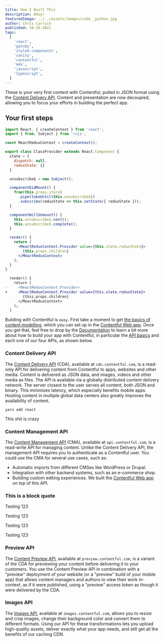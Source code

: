 ```yaml
---
title: How I Built This
description: Ahoy!
featuredImage: ../../assets/images/code__python.jpg
author: Chris Carrick
published: 10-26-2021
tags:
  [
    'react',
    'gatsby',
    'styled-components',
    'sanity',
    'contentful',
    'mdx',
    'javascript',
    'typescript',
  ]
---
```


These is your very first content with Contentful, pulled in JSON format using the [Content Delivery API](https://www.contentful.com/developers/docs/references/content-delivery-api/ 'Content Delivery API'). Content and presentation are now decoupled, allowing you to focus your efforts in building the perfect app.

## Your first steps

```jsx
import React, { createContext } from 'react';
import { from, Subject } from 'rxjs';

const MeactReduxContext = createContext();

export class ClassProvider extends React.Component {
  state = {
    dispatch: null,
    reduxState: {}
  }

  unsubscribe$ = new Subject();

  componentDidMount() {
    from(this.props.store)
      .pipe(takeUntil(this.unsubscribe$))
      .subscribe(reduxState => this.setState({ reduxState }));
  }

  componentWillUnmount() {
    this.unsubscribe$.next();
    this.unsubscribe$.complete();
  }

  render() {
    return (
      <MeactReduxContext.Provider value={this.state.reduxState}>
        {this.props.children}
      </MeactReduxContext>
    );
  }
}
```

```diff
  render() {
    return (
-     <MeactReduxContext.Provider>
+     <MeactReduxContext.Provider value={this.state.reduxState}>
        {this.props.children}
      </MeactReduxContext>
    );
  }
```

Building with Contentful is `easy`. First take a moment to get [the basics of content modelling](https://www.contentful.com/r/knowledgebase/content-modelling-basics/ 'the basics of content modelling'), which you can set up in the [Contentful Web app](https://app.contentful.com/ 'Contentful Web app'). Once you get that, feel free to drop by the [Documentation](https://www.contentful.com/developers/docs/ 'Documentation') to learn a bit more about how to build your app with Contentful, in particular the [API basics](https://www.contentful.com/developers/docs/concepts/apis/ 'API basics') and each one of our four APIs, as shown below.

### Content Delivery API

The [Content Delivery API](https://www.contentful.com/developers/docs/references/content-delivery-api/ 'Content Delivery API') (CDA), available at `cdn.contentful.com`, is a read-only API for delivering content from Contentful to apps, websites and other media. Content is delivered as JSON data, and images, videos and other media as files.
The API is available via a globally distributed content delivery network. The server closest to the user serves all content, both JSON and binary. This minimizes latency, which especially benefits mobile apps. Hosting content in multiple global data centers also greatly improves the availability of content.

```shell
yarn add react
```

This shit is crazy

### Content Management API

The [Content Management API](https://www.contentful.com/developers/docs/references/content-management-api/ 'Content Management API') (CMA), available at `api.contentful.com`, is a read-write API for managing content. Unlike the Content Delivery API, the management API requires you to authenticate as a Contentful user. You could use the CMA for several use cases, such as:

- Automatic imports from different CMSes like WordPress or Drupal.
- Integration with other backend systems, such as an e-commerce shop.
- Building custom editing experiences. We built the [Contentful Web app](https://app.contentful.com/ 'Contentful Web app') on top of this API.

### This is a block quote

<Callout variant="danger">Testing 123</Callout>

<Callout variant="warning">Testing 123</Callout>

<Callout variant="info">Testing 123</Callout>

<Callout variant="success">Testing 123</Callout>

### Preview API

The [Content Preview API](https://www.contentful.com/developers/docs/concepts/apis/#content-preview-api 'Content Preview API'), available at `preview.contentful.com`, is a variant of the CDA for previewing your content before delivering it to your customers. You use the Content Preview API in combination with a "preview" deployment of your website (or a "preview" build of your mobile app) that allows content managers and authors to view their work in-context, as if it were published, using a "preview" access token as though it were delivered by the CDA.

### Images API

The [Images API](https://www.contentful.com/developers/docs/concepts/apis/#images-api 'Images API'), available at `images.contentful.com`, allows you to resize and crop images, change their background color and convert them to different formats. Using our API for these transformations lets you upload high-quality assets, deliver exactly what your app needs, and still get all the benefits of our caching CDN.
